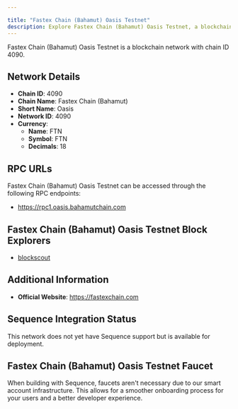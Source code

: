 ```yaml
---

title: "Fastex Chain (Bahamut) Oasis Testnet"
description: Explore Fastex Chain (Bahamut) Oasis Testnet, a blockchain network with chain ID 4090. Learn about its native currency, FTN, and how to interact with the network.
---
```




Fastex Chain (Bahamut) Oasis Testnet is a blockchain network with chain ID 4090.

## Network Details

- **Chain ID**: 4090
- **Chain Name**: Fastex Chain (Bahamut)
- **Short Name**: Oasis
- **Network ID**: 4090
- **Currency**: 
  - **Name**: FTN
  - **Symbol**: FTN
  - **Decimals**: 18

## RPC URLs

Fastex Chain (Bahamut) Oasis Testnet can be accessed through the following RPC endpoints:

- https://rpc1.oasis.bahamutchain.com

## Fastex Chain (Bahamut) Oasis Testnet Block Explorers

- [blockscout](https://oasis.ftnscan.com)

## Additional Information

- **Official Website**: https://fastexchain.com

## Sequence Integration Status

This network does not yet have Sequence support but is available for deployment.

## Fastex Chain (Bahamut) Oasis Testnet Faucet

When building with Sequence, faucets aren't necessary due to our smart account infrastructure. This allows for a smoother onboarding process for your users and a better developer experience.
